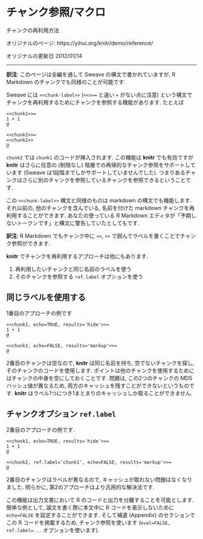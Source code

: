<!---
title: Chunk Reference/Macro
subtitle: How to reuse chunks
date: '2012-01-14'
slug: reference
--->

# チャンク参照/マクロ {-#reference}

チャンクの再利用方法

オリジナルのページ: https://yihui.org/knitr/demo/reference/

オリジナルの更新日 2012/01/14

----

:::{.infobox .tip data-latex="{tip}"}
**訳注**: このページは全編を通して Sweave の構文で書かれていますが, R Markdown のチャンクでも同様のことが可能です.
:::

Sweave には `<<chunk-label>>` (`<<>>=` と違い `=` がない点に注意) という構文でチャンクを再利用するためにチャンクを参照する機能があります. たとえば

``` 
<<chunk1>>=
1 + 1
@

<<chunk2>>=
<<chunk1>>
@
```

`chunk2` では `chunk1` のコードが挿入されます. この機能は **knitr** でも有効ですが **knitr** はさらに任意の (制限なし) 階層での再帰的なチャンク参照をサポートしています (Sweave は1段階までしかサポートしていませんでした). つまりあるチャンクはさらに別のチャンクを参照しているチャンクを参照できるということです.

この `<<chunk-label>>` 構文と同様のものは markdown の構文でも機能します. それ以前の, 他のチャンクを含んでいる, 名前を付けた markdown チャンクを再利用することができます. あなたの使っている R Markdown エディタが「予期しないトークンです」と構文に警告していたとしてもです.

**訳注**:  R Markdown でもチャンク中に `<<`, `>>` で囲んでラベルを書くことでチャンク参照ができます.

**knitr** でチャンクを再利用するアプローチは他にもあります.

1. 再利用したいチャンクと同じ名前のラベルを使う
1. そのチャンクを参照する `ref.label` オプションを使う

## 同じラベルを使用する {-}

1番目のアプローチの例です

```sweave
<<chunk1, echo=TRUE, results='hide'>>=
1 + 1
@

<<chunk1, echo=FALSE, results='markup'>>=
@
```

2番目のチャンクは空なので, **knitr** は同じ名前を持ち, 空でないチャンクを探し, そのチャンクのコードを使用します. ポイントは他のチャンクを使用するためにはチャンクの中身を空にしておくことです. 問題は, この2つのチャンクの MD5 ハッシュ値が異なるため, 両方のキャッシュを残すことができないというものです. **knitr** はラベル1つにつき1まとまりのキャッシュしか取ることができません.

## チャンクオプション `ref.label` {-}

2番目のアプローチの例です.

```sweave
<<chunk1, echo=TRUE, results='hide'>>=
1 + 1
@

<<chunk2, ref.label='chunk1', echo=FALSE, results='markup'>>=
@
```

2番目のチャンクはラベルが異なるので, キャッシュが取れない問題はなくなりました. 明らかに, 第2のアプローチはより汎用的な解決法です.

この機能は出力文書において R のコードと出力を分離することを可能とします. 簡単な例として, 論文を書く際に本文中に R コードを表示しないために `echo=FALSE` を設定することができます. そして補遺 (Appendix)  のセクションでこの R コードを掲載するため, チャンク参照を使います (`eval=FALSE, ref.label=...` オプションを使います).
